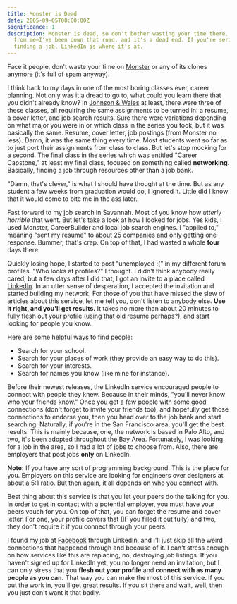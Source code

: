 ```yaml
---
title: Monster is Dead
date: 2005-09-05T00:00:00Z
significance: 1
description: Monster is dead, so don't bother wasting your time there. Take it
  from me—I've been down that road, and it's a dead end. If you're serious about
  finding a job, LinkedIn is where it's at.
---
```


Face it people, don't waste your time on [Monster][1] or any of its clones anymore (it's full of spam anyway).

I think back to my days in one of the most boring classes ever, career planning. Not only was it a dread to go to, what could you learn there that you didn't already know? In [Johnson & Wales][2] at least, there were three of these classes, all requiring the same assignments to be turned in: a resume, a cover letter, and job search results. Sure there were variations depending on what major you were in or which class in the series you took, but it was basically the same. Resume, cover letter, job postings (from Monster no less). Damn, it was the same thing every time. Most students went so far as to just port their assignments from class to class. But let's stop mocking for a second. The final class in the series which was entitled "Career Capstone," at least my final class, focused on something called **networking**. Basically, finding a job through resources other than a job bank.

"Damn, that's clever," is what I should have thought at the time. But as any student a few weeks from graduation would do, I ignored it. Little did I know that it would come to bite me in the ass later.

Fast forward to my job search in Savannah. Most of you know how _utterly horrible_ that went. But let's take a look at how I looked for jobs. Yes kids, I used Monster, CareerBuilder and local job search engines. I "applied to," meaning "sent my resume" to about 25 companies and only getting one response. Bummer, that's crap. On top of that, I had wasted a whole **four** days there.

Quickly losing hope, I started to post "unemployed :(" in my different forum profiles. "Who looks at profiles?" I thought. I didn't think anybody really cared, but a few days after I did that, I got an invite to a place called [LinkedIn][3]. In an utter sense of desperation, I accepted the invitation and started building my network. For those of you that have missed the slew of articles about this service, let me tell you, don't listen to anybody else. **Use it right, and you'll get results.** It takes no more than about 20 minutes to fully flesh out your profile (using that old resume perhaps?), and start looking for people you know.

Here are some helpful ways to find people:

+ Search for your school.
+ Search for your places of work (they provide an easy way to do this).
+ Search for your interests.
+ Search for names you know (like mine for instance).

Before their newest releases, the LinkedIn service encouraged people to connect with people they knew. Because in their minds, "you'll never know who your friends know." Once you get a few people with some good connections (don't forget to invite your friends too), and hopefully get those connections to endorse you, then you head over to the job bank and start searching. Naturally, if you're in the San Francisco area, you'll get the best results. This is mainly because, one, the network is based in Palo Alto, and two, it's been adopted throughout the Bay Area. Fortunately, I was looking for a job in the area, so I had a lot of jobs to choose from. Also, there are employers that post jobs **only** on LinkedIn.

**Note:** If you have any sort of programming background. This is the place for you. Employers on this service are looking for engineers over designers at about a 5:1 ratio. But then again, it all depends on who you connect with.

Best thing about this service is that you let your peers do the talking for you. In order to get in contact with a potential employer, you must have your peers vouch for you. On top of that, you can forget the resume and cover letter. For one, your profile covers that (IF you filled it out fully) and two, they don't require it if you connect through your peers.

I found my job at [Facebook][4] through LinkedIn, and I'll just skip all the weird connections that happened through and because of it. I can't stress enough on how services like this are replacing, no, destroying job listings. If you haven't signed up for LinkedIn yet, you no longer need an invitation, but I can only stress that you **flesh out your profile** and **connect with as many people as you can.** That way you can make the most of this service. If you put the work in, you'll get great results. If you sit there and wait, well, then you just don't want it that badly.

[1]: http://www.monster.com/
[2]: http://www.jwu.edu/prov/
[3]: http://www.linkedin.com/
[4]: http://www.facebook.com/

